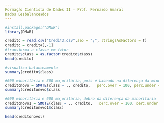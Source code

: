```yaml
---
Formação Cientista de Dados II - Prof. Fernando Amaral
Dados Desbalanceados
---
```



```r
#install.packages("DMwR")
library(DMwR)
```


```r
credito = read.csv("Credit3.csv",sep = ";", stringsAsFactors = T)
credito = credito[,-1]
#transforma a classe em fator
credito$class = as.factor(credito$class)
head(credito)
```


```r
#visualiza balanceamento
summary(credito$class)
```


```r
#600 minoritária e 300 majoritária, pois é baseado na diferença da minoritária
creditonovo = SMOTE(class ~ ., credito,   perc.over = 100, perc.under = 100 )
summary(creditonovo$class)
```


```r
#600 minoritária e 600 majoritária, dobro da diferença da minoritaria
creditonovo1 = SMOTE(class ~ ., credito,   perc.over = 100, perc.under = 200 )
summary(creditonovo1$class)
```


```r
head(creditonovo1)
```

